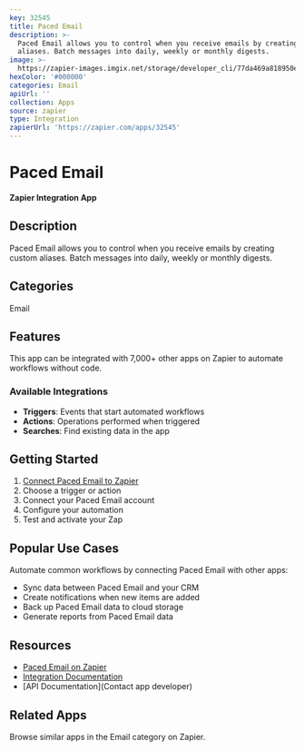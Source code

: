 ```yaml
---
key: 32545
title: Paced Email
description: >-
  Paced Email allows you to control when you receive emails by creating custom
  aliases. Batch messages into daily, weekly or monthly digests.
image: >-
  https://zapier-images.imgix.net/storage/developer_cli/77da469a818950efd5118c46a7d910c4.png?auto=format%2Ccompress&ixlib=python-3.0.0&q=50
hexColor: '#000000'
categories: Email
apiUrl: ''
collection: Apps
source: zapier
type: Integration
zapierUrl: 'https://zapier.com/apps/32545'
---
```

# Paced Email

**Zapier Integration App**

## Description

Paced Email allows you to control when you receive emails by creating custom aliases. Batch messages into daily, weekly or monthly digests.

## Categories

Email

## Features

This app can be integrated with 7,000+ other apps on Zapier to automate workflows without code.

### Available Integrations

- **Triggers**: Events that start automated workflows
- **Actions**: Operations performed when triggered
- **Searches**: Find existing data in the app

## Getting Started

1. [Connect Paced Email to Zapier](https://zapier.com/apps/32545)
2. Choose a trigger or action
3. Connect your Paced Email account
4. Configure your automation
5. Test and activate your Zap

## Popular Use Cases

Automate common workflows by connecting Paced Email with other apps:

- Sync data between Paced Email and your CRM
- Create notifications when new items are added
- Back up Paced Email data to cloud storage
- Generate reports from Paced Email data

## Resources

- [Paced Email on Zapier](https://zapier.com/apps/32545)
- [Integration Documentation](https://zapier.com/apps/32545/integrations)
- [API Documentation](Contact app developer)

## Related Apps

Browse similar apps in the Email category on Zapier.
